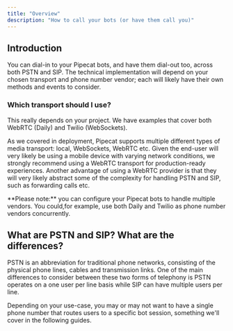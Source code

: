 ```yaml
---
title: "Overview"
description: "How to call your bots (or have them call you)"
---
```


## Introduction

You can dial-in to your Pipecat bots, and have them dial-out too, across both PSTN and SIP. The technical implementation will depend on your chosen transport and phone number vendor; each will likely have their own methods and events to consider.

### Which transport should I use?

This really depends on your project. We have examples that cover both WebRTC (Daily) and Twilio (WebSockets).

As we covered in deployment, Pipecat supports multiple different types of media transport: local, WebSockets, WebRTC etc. Given the end-user will very likely be using a mobile device with varying network conditions, we strongly recommend using a WebRTC transport for production-ready experiences. Another advantage of using a WebRTC provider is that they will very likely abstract some of the complexity for handling PSTN and SIP, such as forwarding calls etc.

<Note>
  **Please note:** you can configure your Pipecat bots to handle multiple
  vendors. You could,for example, use both Daily and Twilio as phone number
  vendors concurrently.
</Note>

## What are PSTN and SIP? What are the differences?

PSTN is an abbreviation for traditional phone networks, consisting of the physical phone lines, cables and transmission links. One of the main differences to consider between these two forms of telephony is PSTN operates on a one user per line basis while SIP can have multiple users per line.

Depending on your use-case, you may or may not want to have a single phone number that routes users to a specific bot session, something we'll cover in the following guides.
